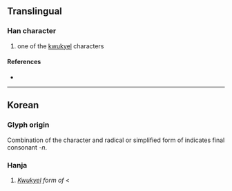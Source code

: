 {{character info}}
==Translingual==

===Han character===
{{Han char|rn=33|rad=士|as=02|sn=5|four=|canj=GSL|ids=⿱士𰆊}}

# one of the [[kwukyel]] characters

====References====
* {{Han ref|kx=0243.011|dkj=05641|dj=0363.151|hdz=10417.121|uh=58ED|ud=22765}}

----

==Korean==

===Glyph origin===
Combination of the character {{l|ko|士|tr=sa|pos=used to be read as {{l|okm|ᄉᆞ|tr=so}} in {{w|Middle Korean}}}} and radical {{l|ko|𰆊}} or simplified form of {{l|ko|阝|pos=left part of {{l|ko|隱|tr=eun}}}} indicates final consonant ''-n''.

===Hanja===
{{ko-hanja|hangeul=산|eumhun=구결자}}
# ''[[kwukyel|Kwukyel]] form of'' {{ko-l|산}} < {{l|mko|ᄉᆞᆫ|tr=son}}